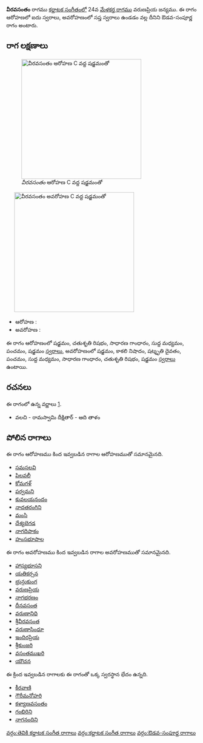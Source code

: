 {{Infobox ragam
	| name          	=  వీరవసంతం
	| synonym	    	= 
	| mela          	= 
	| chakra        	= 
	| janaka        	= 
	| type          	= ఔడవ-సంపూర్ణ
	| arohanam      	= {{svaraC|S|R2|G2|M1|P|S'}} 
	| avarohanam    	= {{svaraC|S'|N3|D3|P|M1|G2|R2|S}}
	| jeeva         	=
	| chhaya        	=
	| nyasa         	=
	| vishesha      	= 
	| equivalent  		= 
}}
{{కర్ణాటక సంగీత రాగాలు}}
''' వీరవసంతం''' రాగము [[కర్ణాటక సంగీతం]]లో 24వ [[మేళకర్త రాగము]] వరుణప్రియ జన్యము.  ఈ రాగం ఆరోహణలో ఐదు స్వరాలు, అవరోహణంలో సప్త స్వరాలు ఉండడం వల్ల దీనిని ఔడవ-సంపూర్ణ రాగం అంటారు.


==రాగ లక్షణాలు==
[[Image:veeravasantam_ar_kb2wiki.png|thumb|right|316px|'' వీరవసంతం'' ఆరోహణ C వద్ద షడ్జమంతో]]
	[[Image:veeravasantam_av_kb2wiki.png|thumb|right|316px|'' వీరవసంతం'' అవరోహణ C వద్ద షడ్జమంతో]]

* ఆరోహణ : {{svaraC|S|R2|G2|M1|P|S'}} 
* అవరోహణ : {{svaraC|S'|N3|D3|P|M1|G2|R2|S}}

ఈ రాగం ఆరోహణంలో షడ్జమం, చతుశృతి రిషభం, సాధారణ  గాంధారం, సుద్ద మధ్యమం, పంచమం, షడ్జమం [[స్వరాలు]], అవరోహణంలో షడ్జమం, కాకలి  నిషాదం, షట్శృతి దైవతం, పంచమం, సుద్ద మధ్యమం, సాధారణ  గాంధారం, చతుశృతి రిషభం, షడ్జమం [[స్వరాలు]] ఉంటాయి.

==రచనలు==
ఈ రాగంలో ఉన్న వర్ణాలు [http://www.carnatica.in/kriti/varnamlist.htm].
* వలచి - రామస్వామి దీక్షితార్ - ఆది తాళం




==పోలిన రాగాలు==
ఈ రాగం ఆరోహణము కింద ఇవ్వబడిన రాగాల ఆరోహణముతో సమానమైనది.
* [[సమసలవి]]
* [[పిలవలీ]]
* [[కోమగళ్]]
* [[పర్వమని]]
* [[కువలయనందం]]
* [[నాదతరంగిని]]
* [[మంసి]]
* [[దేశ్యబెగడ]]
* [[నాగదిపాకం]]
* [[హంసభూపాల]]

ఈ రాగం అవరోహణము కింద ఇవ్వబడిన రాగాల అవరోహణముతో సమానమైనది.
* [[హాస్యభూసని]]
* [[యతికర్సన]]
* [[భ్రున్గుకుంగ]]
* [[వరుణప్రియ]]
* [[నాగభరణం]]
* [[దీనవసంత]]
* [[వరుణానిధి]]
* [[శ్రీవీరవసంత]]
* [[వరుణాసింధూ]]
* [[ఇందిరప్రియ]]
* [[శ్రీకుంజరి]]
* [[వసంతముఖరి]]
* [[యౌచన]]

ఈ క్రింద ఇవ్వబడిన రాగాలకు ఈ రాగంతో ఒక్క స్వరస్థాన భేదం ఉన్నది.
* [[కీరవాణి]]
* [[గౌరీమనోహరి]]
* [[కళ్యాణవసంతం]]
* [[గంభిరిని]]
* [[నాగనందిని]]



[[వర్గం:తెవికి కర్ణాటక సంగీత రాగాలు]]
[[వర్గం:కర్ణాటక సంగీత రాగాలు]]
[[వర్గం:ఔడవ-సంపూర్ణ రాగాలు]]